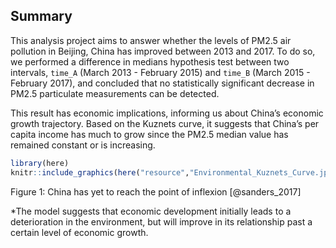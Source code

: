 ## Summary
\label{sec:summary}

This analysis project aims to answer whether the levels of PM2.5 air pollution in Beijing, China has improved between 2013 and 2017. To do so, we performed a difference in medians hypothesis test between two intervals, `time_A` (March 2013 - February 2015) and `time_B` (March 2015 - February 2017), and concluded that no statistically significant decrease in PM2.5 particulate measurements can be detected.

This result has economic implications, informing us about China's economic growth trajectory. Based on the Kuznets curve, it suggests that China's per capita income has much to grow since the PM2.5 median value has remained constant or is increasing.

```r
library(here)
knitr::include_graphics(here("resource","Environmental_Kuznets_Curve.jpeg"))
```

Figure 1: China has yet to reach the point of inflexion [@sanders_2017]

*The model suggests that economic development initially leads to a deterioration in the environment, but will improve in its relationship past a certain level of economic growth.